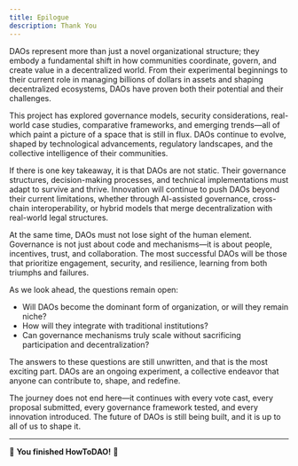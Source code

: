 ```yaml
---
title: Epilogue
description: Thank You
---
```


DAOs represent more than just a novel organizational structure; they embody a fundamental shift in how communities coordinate, govern, and create value in a decentralized world. From their experimental beginnings to their current role in managing billions of dollars in assets and shaping decentralized ecosystems, DAOs have proven both their potential and their challenges.  

This project has explored governance models, security considerations, real-world case studies, comparative frameworks, and emerging trends—all of which paint a picture of a space that is still in flux. DAOs continue to evolve, shaped by technological advancements, regulatory landscapes, and the collective intelligence of their communities.  

If there is one key takeaway, it is that DAOs are not static. Their governance structures, decision-making processes, and technical implementations must adapt to survive and thrive. Innovation will continue to push DAOs beyond their current limitations, whether through AI-assisted governance, cross-chain interoperability, or hybrid models that merge decentralization with real-world legal structures.  

At the same time, DAOs must not lose sight of the human element. Governance is not just about code and mechanisms—it is about people, incentives, trust, and collaboration. The most successful DAOs will be those that prioritize engagement, security, and resilience, learning from both triumphs and failures.  

As we look ahead, the questions remain open:  
- Will DAOs become the dominant form of organization, or will they remain niche?  
- How will they integrate with traditional institutions?  
- Can governance mechanisms truly scale without sacrificing participation and decentralization?  

The answers to these questions are still unwritten, and that is the most exciting part. DAOs are an ongoing experiment, a collective endeavor that anyone can contribute to, shape, and redefine.  

The journey does not end here—it continues with every vote cast, every proposal submitted, every governance framework tested, and every innovation introduced. The future of DAOs is still being built, and it is up to all of us to shape it.

---

🔖 **You finished HowToDAO!** 🔖
